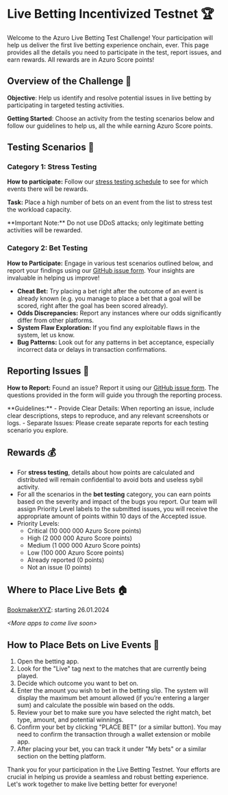 

# Live Betting Incentivized Testnet 🏆

Welcome to the Azuro Live Betting Test Challenge! Your participation will help us deliver the first  live betting experience onchain, ever.
This page provides all the details you need to participate in the test, report issues, and earn rewards. All rewards are in Azuro Score points!

## Overview of the Challenge 🌟

**Objective**: Help us identify and resolve potential issues in live betting by participating in targeted testing activities.

**Getting Started**: Choose an activity from the testing scenarios below and follow our guidelines to help us, all the while earning Azuro Score points.

## Testing Scenarios 🧪

### Category 1: Stress Testing

**How to participate:** Follow our [stress testing schedule](/community/stress-testing-schedule) to see for which events there will be rewards.

**Task:** Place a high number of bets on an event from the list to stress test the workload capacity.

<Callout type="warning">
  **Important Note:** Do not use DDoS attacks; only legitimate betting activities will be rewarded.
</Callout>

### Category 2: Bet Testing

**How to Participate:** Engage in various test scenarios outlined below,
and report your findings using our [GitHub issue form](https://github.com/Azuro-protocol/Live-Betting-Bug-Report/issues).
Your insights are invaluable in helping us improve!

- **Cheat Bet:** Try placing a bet right after the outcome of an event is already known (e.g. you manage to place a bet that a goal will be scored,
right after the goal has been scored already).
- **Odds Discrepancies:** Report any instances where our odds significantly differ from other platforms.
- **System Flaw Exploration:** If you find any exploitable flaws in the system, let us know.
- **Bug Patterns:** Look out for any patterns in bet acceptance, especially incorrect data or delays in transaction confirmations.

## Reporting Issues 📝

**How to Report:** Found an issue? Report it using our [GitHub issue form](https://github.com/Azuro-protocol/Live-Betting-Bug-Report/issues).
The questions provided in the form will guide you through the reporting process.

<Callout type="advice">
  **Guidelines:**
  - Provide Clear Details: When reporting an issue, include clear descriptions, steps to reproduce, and any relevant screenshots or logs.
  - Separate Issues: Please create separate reports for each testing scenario you explore.
</Callout>

## Rewards 💰

- For **stress testing**, details about how points are calculated and distributed will remain confidential to avoid bots and useless sybil activity.
- For all the scenarios in the **bet testing** category, you can earn points based on the severity and impact of the bugs you report.
Our team will assign Priority Level labels to the submitted issues, you will receive the appropriate amount of points within 10 days of the Accepted issue.
- Priority Levels:
  - Critical (10 000 000 Azuro Score points)
  - High (2 000 000 Azuro Score points)
  - Medium (1 000 000 Azuro Score points)
  - Low (100 000 Azuro Score points)
  - Already reported (0 points)
  - Not an issue (0 points)

## Where to Place Live Bets 🏠

[BookmakerXYZ](https://bookmaker.xyz/): starting 26.01.2024

_\<More apps to come live soon\>_

## How to Place Bets on Live Events 🎲

1. Open the betting app.
2. Look for the "Live" tag next to the matches that are currently being played.
3. Decide which outcome you want to bet on.
4. Enter the amount you wish to bet in the betting slip. The system will display the maximum bet amount allowed (if you’re entering a larger sum)
and calculate the possible win based on the odds.
5. Review your bet to make sure you have selected the right match, bet type, amount, and potential winnings.
6. Confirm your bet by clicking "PLACE BET" (or a similar button). You may need to confirm the transaction through a wallet extension or mobile app.
7. After placing your bet, you can track it under "My bets" or a similar section on the betting platform.

Thank you for your participation in the Live Betting Testnet. Your efforts are crucial in helping us provide a seamless and robust betting experience.
Let's work together to make live betting better for everyone!

